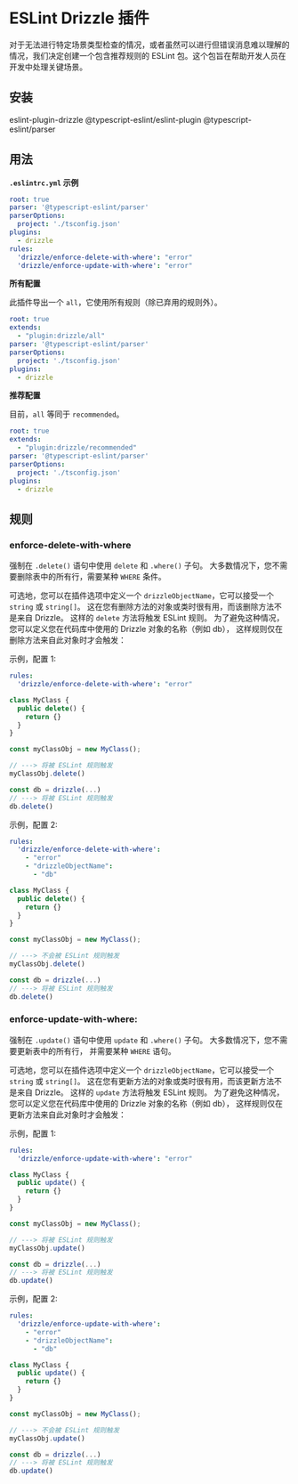 
# ESLint Drizzle 插件

对于无法进行特定场景类型检查的情况，或者虽然可以进行但错误消息难以理解的情况，我们决定创建一个包含推荐规则的 ESLint 包。这个包旨在帮助开发人员在开发中处理关键场景。

## 安装

<Npm>
eslint-plugin-drizzle
@typescript-eslint/eslint-plugin @typescript-eslint/parser
</Npm>

## 用法

**`.eslintrc.yml` 示例**
```yml
root: true
parser: '@typescript-eslint/parser'
parserOptions:
  project: './tsconfig.json'
plugins:
  - drizzle
rules:
  'drizzle/enforce-delete-with-where': "error"
  'drizzle/enforce-update-with-where': "error"
```

**所有配置**

此插件导出一个 `all`，它使用所有规则（除已弃用的规则外）。

```yml
root: true
extends:
  - "plugin:drizzle/all"
parser: '@typescript-eslint/parser'
parserOptions:
  project: './tsconfig.json'
plugins:
  - drizzle
```

**推荐配置**

目前，`all` 等同于 `recommended`。

```yml
root: true
extends:
  - "plugin:drizzle/recommended"
parser: '@typescript-eslint/parser'
parserOptions:
  project: './tsconfig.json'
plugins:
  - drizzle
```

## 规则

### **enforce-delete-with-where**

强制在 `.delete()` 语句中使用 `delete` 和 `.where()` 子句。
大多数情况下，您不需要删除表中的所有行，需要某种 `WHERE` 条件。

可选地，您可以在插件选项中定义一个 `drizzleObjectName`，它可以接受一个 `string` 或 `string[]`。
这在您有删除方法的对象或类时很有用，而该删除方法不是来自 Drizzle。
这样的 `delete` 方法将触发 ESLint 规则。
为了避免这种情况，您可以定义您在代码库中使用的 Drizzle 对象的名称（例如 db），
这样规则仅在删除方法来自此对象时才会触发：

示例，配置 1:
```yml
rules:
  'drizzle/enforce-delete-with-where': "error"
```

```ts
class MyClass {
  public delete() {
    return {}
  }
}

const myClassObj = new MyClass();

// ---> 将被 ESLint 规则触发
myClassObj.delete()

const db = drizzle(...)
// ---> 将被 ESLint 规则触发
db.delete()
```

示例，配置 2:
```yml
rules:
  'drizzle/enforce-delete-with-where':
    - "error"
    - "drizzleObjectName": 
      - "db"
```
```ts
class MyClass {
  public delete() {
    return {}
  }
}

const myClassObj = new MyClass();

// ---> 不会被 ESLint 规则触发
myClassObj.delete()

const db = drizzle(...)
// ---> 将被 ESLint 规则触发
db.delete()
```

### **enforce-update-with-where**: 

强制在 `.update()` 语句中使用 `update` 和 `.where()` 子句。
大多数情况下，您不需要更新表中的所有行，
并需要某种 `WHERE` 语句。

可选地，您可以在插件选项中定义一个 `drizzleObjectName`，它可以接受一个 `string` 或 `string[]`。
这在您有更新方法的对象或类时很有用，而该更新方法不是来自 Drizzle。
这样的 `update` 方法将触发 ESLint 规则。
为了避免这种情况，您可以定义您在代码库中使用的 Drizzle 对象的名称（例如 db），
这样规则仅在更新方法来自此对象时才会触发：

示例，配置 1:
```yml
rules:
  'drizzle/enforce-update-with-where': "error"
```

```ts
class MyClass {
  public update() {
    return {}
  }
}

const myClassObj = new MyClass();

// ---> 将被 ESLint 规则触发
myClassObj.update()

const db = drizzle(...)
// ---> 将被 ESLint 规则触发
db.update()
```

示例，配置 2:
```yml
rules:
  'drizzle/enforce-update-with-where':
    - "error"
    - "drizzleObjectName": 
      - "db"
```
```ts
class MyClass {
  public update() {
    return {}
  }
}

const myClassObj = new MyClass();

// ---> 不会被 ESLint 规则触发
myClassObj.update()

const db = drizzle(...)
// ---> 将被 ESLint 规则触发
db.update()
```